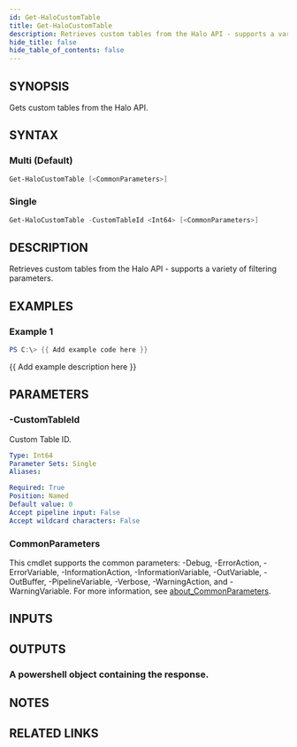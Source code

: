 ```yaml
---
id: Get-HaloCustomTable
title: Get-HaloCustomTable
description: Retrieves custom tables from the Halo API - supports a variety of filtering parameters.
hide_title: false
hide_table_of_contents: false
---
```


## SYNOPSIS

Gets custom tables from the Halo API.

## SYNTAX

### Multi (Default)

```powershell
Get-HaloCustomTable [<CommonParameters>]
```

### Single

```powershell
Get-HaloCustomTable -CustomTableId <Int64> [<CommonParameters>]
```

## DESCRIPTION

Retrieves custom tables from the Halo API - supports a variety of filtering parameters.

## EXAMPLES

### Example 1

```powershell
PS C:\> {{ Add example code here }}
```

{{ Add example description here }}

## PARAMETERS

### -CustomTableId

Custom Table ID.

```yaml
Type: Int64
Parameter Sets: Single
Aliases:

Required: True
Position: Named
Default value: 0
Accept pipeline input: False
Accept wildcard characters: False
```

### CommonParameters

This cmdlet supports the common parameters: -Debug, -ErrorAction, -ErrorVariable, -InformationAction, -InformationVariable, -OutVariable, -OutBuffer, -PipelineVariable, -Verbose, -WarningAction, and -WarningVariable. For more information, see [about_CommonParameters](http://go.microsoft.com/fwlink/?LinkID=113216).

## INPUTS

## OUTPUTS

### A powershell object containing the response.

## NOTES

## RELATED LINKS
